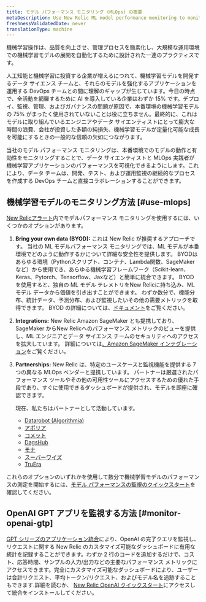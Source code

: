 ```yaml
---
title: モデル パフォーマンス モニタリング (MLOps) の概要
metaDescription: Use New Relic ML model performance monitoring to monitor and observe the performance of your machine learning models.
freshnessValidatedDate: never
translationType: machine
---
```


機械学習操作は、品質を向上させ、管理プロセスを簡素化し、大規模な運用環境での機械学習モデルの展開を自動化するために設計された一連のプラクティスです。

人工知能と機械学習に投資する企業が増えるにつれて、機械学習モデルを開発するデータ サイエンス チームと、それらのモデルを強化するアプリケーションを運用する DevOps チームとの間に理解のギャップが生じています。今日の時点で、全活動を網羅するために AI を導入している企業はわずか 15% です。デプロイ、監視、管理、およびガバナンスの問題が原因で、本番環境の機械学習モデルの 75% がまったく使用されていないことは役に立ちません。最終的に、これはモデルに取り組んでいるエンジニアやデータ サイエンティストにとって膨大な時間の浪費、会社が投資した多額の純損失、機械学習モデルが定量化可能な成長を可能にするときの一般的な信頼の欠如につながります。

当社のモデル パフォーマンス モニタリングは、本番環境でのモデルの動作と有効性をモニタリングすることで、データ サイエンティストと MLOps 実践者が機械学習アプリケーションのパフォーマンスを可視化できるようにします。これにより、データ チームは、開発、テスト、および運用監視の継続的なプロセスを作成する DevOps チームと直接コラボレーションすることができます。

## 機械学習モデルのモニタリング方法 [#use-mlops]

[New Relicアラート](/docs/alerts-applied-intelligence/new-relic-alerts/get-started/introduction-applied-intelligence/)内でモデルパフォーマンス モニタリングを使用するには、いくつかのオプションがあります。

1. <DNT>**Bring your own data (BYOD):**</DNT> これは New Relic が推奨するアプローチです。 当社の ML モデルパフォーマンス モニタリングでは、ML モデルが本番環境でどのように動作するかについて詳細な安全性を提供します。 BYODはあらゆる環境（Pythonスクリプト、コンテナ、Lambda関数、SageMakerなど）から使用でき、あらゆる機械学習フレームワーク（Scikit-learn、Keras、Pytorch、Tensorflow、Jaxなど）と簡単に統合できます。 BYOD を使用すると、独自の ML モデル テレメトリをNew Relicに持ち込み、ML モデル データから価値を引き出すことができます。 わずか数分で、機能分布、統計データ、予測分布、および監視したいその他の需要メトリックを取得できます。 BYOD の詳細については、[ドキュメント](/docs/alerts-applied-intelligence/mlops/bring-your-own/mlops-byo)をご覧ください。

2. <DNT>**Integrations:**</DNT> New Relic Amazon SageMaker とも提携しており、SageMaker からNew Relicへのパフォーマンス メトリックのビューを提供し、ML エンジニアとデータ サイエンス チームのセキュリティへのアクセスを拡大しています。 詳細については[、Amazon SageMaker インテグレーション](/docs/mlops/integrations/aws-sagemaker-mlops-integration/)をご覧ください。

3. <DNT>**Partnerships:**</DNT> New Relic は、特定のユースケースと監視機能を提供する 7 つの異なる MLOps ベンダーと提携しています。 パートナーは<InlinePopover type="dashboards"/>厳選されたパフォーマンス ツールやその他の可用性ツールにアクセスするための優れた手段であり、すぐに使用できるダッシュボードが提供され、モデルを即座に確認できます。

   現在、私たちはパートナーとして活動しています。

   * [Datarobot (Algorithmia)](/docs/alerts-applied-intelligence/mlops/integrations/datarobot-mlops-integration/)
   * [アポリア](/docs/alerts-applied-intelligence/mlops/integrations/aporia-mlops-integration/)
   * [コメット](/docs/alerts-applied-intelligence/mlops/integrations/comet-mlops-integration/)
   * [DagsHub](/docs/alerts-applied-intelligence/mlops/integrations/dagshub-mlops-integration/)
   * [モナ](/docs/alerts-applied-intelligence/mlops/integrations/mona-mlops-integration/)
   * [スーパーワイズ](/docs/alerts-applied-intelligence/mlops/integrations/superwise-mlops-integration/)
   * [TruEra](/docs/alerts-applied-intelligence/mlops/integrations/truera-mlops-integration/)

これらのオプションのいずれかを使用して数分で機械学習モデルのパフォーマンスの測定を開始するには、[モデル パフォーマンスの監視のクイックスタート](https://newrelic.com/instant-observability/?category=machine-learning-ops)を確認してください。

## OpenAI GPT アプリを監視する方法 [#monitor-openai-gtp]

[GPT シリーズのアプリケーション統合](/docs/mlops/integrations/openai-integration/)により、OpenAI の完了クエリを監視し、リクエストに関する New Relic のカスタマイズ可能なダッシュボードに有用な統計を記録することができます。わずか 2 行のコードを追加するだけで、コスト、応答時間、サンプルの入力/出力などの主要なパフォーマンス メトリックにアクセスできます。完全にカスタマイズ可能なダッシュボードにより、ユーザーは合計リクエスト、平均トークン/リクエスト、およびモデル名を追跡することもできます.詳細を読むか、 [New Relic OpenAI クイックスタート](https://newrelic.com/instant-observability/openai)にアクセスして統合をインストールしてください。
